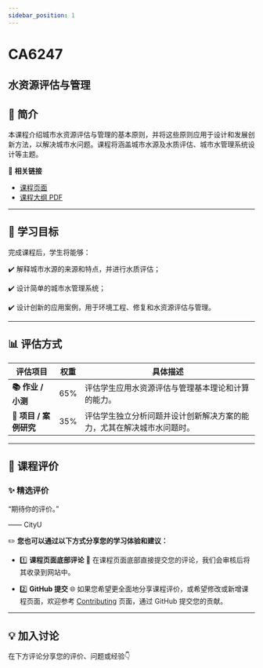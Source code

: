 ```yaml
---
sidebar_position: 1
---
```


# CA6247
## 水资源评估与管理

## **📘 简介**
本课程介绍城市水资源评估与管理的基本原则，并将这些原则应用于设计和发展创新方法，以解决城市水问题。课程将涵盖城市水源及水质评估、城市水管理系统设计等主题。

🔗 **相关链接**
- [课程页面](https://www.cityu.edu.hk/catalogue/pg/202425/course/CA6247.htm)
- [课程大纲 PDF](https://www.cityu.edu.hk/catalogue/pg/202425/course/CA6247.pdf)

---

## **🎯 学习目标**

完成课程后，学生将能够：

✔️ 解释城市水源的来源和特点，并进行水质评估；

✔️ 设计简单的城市水管理系统；

✔️ 设计创新的应用案例，用于环境工程、修复和水资源评估与管理。

---

## **📊 评估方式**

| **评估项目**          | **权重** | **具体描述**                                                                                       |
|----------------------|---------|---------------------------------------------------------------------------------------------------|
| **📚 作业 / 小测**    | 65%     | 评估学生应用水资源评估与管理基本理论和计算的能力。                                                  |
| **📝 项目 / 案例研究** | 35%     | 评估学生独立分析问题并设计创新解决方案的能力，尤其在解决城市水问题时。                                 |

---

## **💬 课程评价**

### ✨ **精选评价**
<div className={commentStyles.commentBox}>
    <p className={commentStyles.commentText}>
        “期待你的评价。”
    </p>
    <p className={commentStyles.commentAuthor}>—— CityU</p>
</div>

✏️ **您也可以通过以下方式分享您的学习体验和建议：**

- 1️⃣ **课程页面底部评论**
💬 在课程页面底部直接提交您的评论，我们会审核后将其收录到网站中。

- 2️⃣ **GitHub 提交**
🌐 如果您希望更全面地分享课程评价，或希望修改或新增课程页面，欢迎参考 [Contributing](https://penjc.github.io/CityU/contributing) 页面，通过 GitHub 提交您的贡献。

---

## **💡 加入讨论**

在下方评论分享您的评价、问题或经验👇
<Utterances />